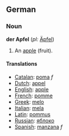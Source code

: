 ==German==
===Noun===
'''der Apfel''' (''pl:'' [[Äpfel]])

#An [[apple]] (fruit).

====Translations====
*[[Catalan]]: [[poma]] ''f''
*[[Dutch]]: [[appel]]
*[[English]]: [[apple]]
*[[French]]: [[pomme]]
*[[Greek]]: [[melo]]
*[[Italian]]: [[mela]]
*[[Latin]]: [[pommus]]
*[[Russian]]: [[яблоко]]
*[[Spanish]]: [[manzana]] ''f''